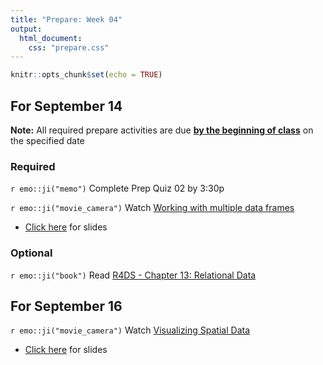 ```yaml
---
title: "Prepare: Week 04"
output: 
  html_document:
    css: "prepare.css"
---
```


```r
knitr::opts_chunk$set(echo = TRUE)
```

## For September 14

**Note:** All required prepare activities are due **<u>by the beginning of class</u>** on the specified date

### Required 

`r emo::ji("memo")` Complete Prep Quiz 02 by 3:30p

`r emo::ji("movie_camera")` Watch [Working with multiple data frames](https://youtu.be/VdV5ABsaf5Y)

- [Click here](https://rstudio-education.github.io/datascience-box/course-materials/slides/u2-d08-multi-df/u2-d08-multi-df.html#1) for slides

### Optional 

`r emo::ji("book")` Read [R4DS - Chapter 13: Relational Data](https://r4ds.had.co.nz/relational-data.html)


## For September 16

`r emo::ji("movie_camera")` Watch [Visualizing Spatial Data](https://warpwire.duke.edu/w/Yw4GAA/)

- [Click here](https://sta199-f21-001.netlify.app/slides/spatial.html#1) for slides



